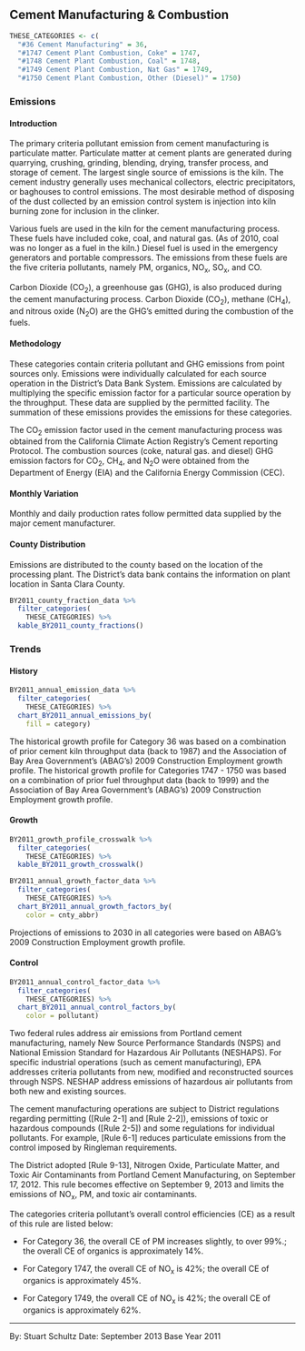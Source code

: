 ## Cement Manufacturing & Combustion {#indcom-mfg-cement}

```r
THESE_CATEGORIES <- c(
  "#36 Cement Manufacturing" = 36,
  "#1747 Cement Plant Combustion, Coke" = 1747,
  "#1748 Cement Plant Combustion, Coal" = 1748,
  "#1749 Cement Plant Combustion, Nat Gas" = 1749,
  "#1750 Cement Plant Combustion, Other (Diesel)" = 1750)
```

### Emissions

#### Introduction {-}

The primary criteria pollutant emission from cement manufacturing is particulate matter. Particulate matter at cement plants are generated during quarrying, crushing, grinding, blending, drying, transfer process, and storage of cement. The largest single source of emissions is the kiln. The cement industry generally uses mechanical collectors, electric precipitators, or baghouses to control emissions. The most desirable method of disposing of the dust collected by an emission control system is injection into kiln burning zone for inclusion in the clinker.

Various fuels are used in the kiln for the cement manufacturing process. These fuels have included coke, coal, and natural gas. (As of 2010, coal was no longer as a fuel in the kiln.) Diesel fuel is used in the emergency generators and portable compressors. The emissions from these fuels are the five criteria pollutants, namely PM, organics, NO~x~, SO~x~, and CO.

Carbon Dioxide (CO~2~), a greenhouse gas (GHG), is also produced during the cement manufacturing process. Carbon Dioxide (CO~2~), methane (CH~4~), and nitrous oxide (N~2~O) are the GHG’s emitted during the combustion of the fuels.

#### Methodology {-}

These categories contain criteria pollutant and GHG emissions from point sources only. Emissions were individually calculated for each source operation in the District's Data Bank System. Emissions are calculated by multiplying the specific emission factor for a particular source operation by the throughput. These data are supplied by the permitted facility. The summation of these emissions provides the emissions for these categories.

The CO~2~ emission factor used in the cement manufacturing process was obtained from the California Climate Action Registry’s Cement reporting Protocol. The combustion sources (coke, natural gas. and diesel) GHG emission factors for CO~2~, CH~4~, and N~2~O were obtained from the Department of Energy (EIA) and the California Energy Commission (CEC).

#### Monthly Variation {-}

Monthly and daily production rates follow permitted data supplied by the major cement manufacturer.

#### County Distribution {-}

Emissions are distributed to the county based on the location of the processing plant. The District’s data bank contains the information on plant location in Santa Clara County.

```r
BY2011_county_fraction_data %>%
  filter_categories(
    THESE_CATEGORIES) %>%
  kable_BY2011_county_fractions()
```

### Trends

#### History {- #indcom-mfg-cement-history}

```r
BY2011_annual_emission_data %>%
  filter_categories(
    THESE_CATEGORIES) %>%
  chart_BY2011_annual_emissions_by(
    fill = category) 
```

The historical growth profile for Category 36 was based on a combination of prior cement kiln throughput data (back to 1987) and the Association of Bay Area Government’s (ABAG’s) 2009 Construction Employment growth profile. The historical growth profile for Categories 1747 - 1750 was based on a combination of prior fuel throughput data (back to 1999) and the Association of Bay Area Government’s (ABAG’s) 2009 Construction Employment growth profile.

#### Growth {-}

```r
BY2011_growth_profile_crosswalk %>%
  filter_categories(
    THESE_CATEGORIES) %>%
  kable_BY2011_growth_crosswalk()
```

```r
BY2011_annual_growth_factor_data %>%
  filter_categories(
    THESE_CATEGORIES) %>%
  chart_BY2011_annual_growth_factors_by(
    color = cnty_abbr) 
```

Projections of emissions to 2030 in all categories were based on ABAG’s 2009 Construction Employment growth profile.

#### Control {-}

```r
BY2011_annual_control_factor_data %>%
  filter_categories(
    THESE_CATEGORIES) %>%
  chart_BY2011_annual_control_factors_by(
    color = pollutant)
```

Two federal rules address air emissions from Portland cement manufacturing, namely New Source Performance Standards (NSPS) and National Emission Standard for Hazardous Air Pollutants (NESHAPS). For specific industrial operations (such as cement manufacturing), EPA addresses criteria pollutants from new, modified and reconstructed sources through NSPS. NESHAP address emissions of hazardous air pollutants from both new and existing sources.

The cement manufacturing operations are subject to District regulations regarding permitting ([Rule 2-1] and [Rule 2-2]), emissions of toxic or hazardous compounds ([Rule 2-5]) and some regulations for individual pollutants. For example, [Rule 6-1] reduces particulate emissions from the control imposed by Ringleman requirements.

The District adopted [Rule 9-13], Nitrogen Oxide, Particulate Matter, and Toxic Air Contaminants from Portland Cement Manufacturing, on September 17, 2012. This rule becomes effective on September 9, 2013 and limits the emissions of NO~x~, PM, and toxic air contaminants.

The categories criteria pollutant’s overall control efficiencies (CE) as a result of this rule are listed below:

- For Category 36, the overall CE of PM increases slightly, to over 99%.; the overall CE of organics is approximately 14%.

- For Category 1747, the overall CE of NO~x~ is 42%; the overall CE of organics is approximately 45%.

- For Category 1749, the overall CE of NO~x~ is 42%; the overall CE of organics is approximately 62%.

***

By: Stuart Schultz
Date: September 2013 
Base Year 2011
